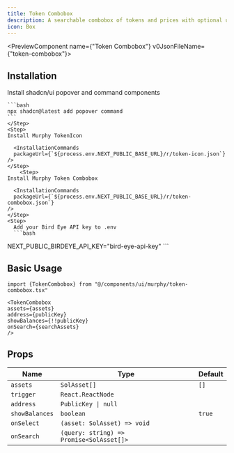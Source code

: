 ```yaml
---
title: Token Combobox
description: A searchable combobox of tokens and prices with optional user balances.
icon: Box
---
```


<PreviewComponent name={"Token Combobox"} v0JsonFileName={"token-combobox"}>
  <TokenCombobox assets={[]} className="max-w-md" />
</PreviewComponent>

## Installation

<Steps>
    <Step>
    Install shadcn/ui popover and command components

    ```bash
    npx shadcn@latest add popover command
    ```
    </Step>
    <Step>
    Install Murphy TokenIcon

      <InstallationCommands
      packageUrl={`${process.env.NEXT_PUBLIC_BASE_URL}/r/token-icon.json`}
    />
    </Step>
        <Step>
    Install Murphy Token Combobox

      <InstallationCommands
      packageUrl={`${process.env.NEXT_PUBLIC_BASE_URL}/r/token-combobox.json`}
    />
    </Step>
    <Step>
      Add your Bird Eye API key to .env
      ```bash
NEXT_PUBLIC_BIRDEYE_API_KEY="bird-eye-api-key"
      ```
    </Step>
</Steps>

## Basic Usage
```tsx
import {TokenCombobox} from "@/components/ui/murphy/token-combobox.tsx"
```
```tsx
<TokenCombobox
assets={assets}
address={publicKey}
showBalances={!!publicKey}
onSearch={searchAssets}
/>

```

## Props

| Name         | Type                                           | Default   |
|--------------|------------------------------------------------|-----------|
| `assets`     | `SolAsset[]`                                   | `[]`      |
| `trigger`    | `React.ReactNode`                              |           |
| `address`    | `PublicKey \| null`                            |           |
| `showBalances` | `boolean`                                    | `true`    |
| `onSelect`   | `(asset: SolAsset) => void`                    |           |
| `onSearch`   | `(query: string) => Promise<SolAsset[]>`       |           |
